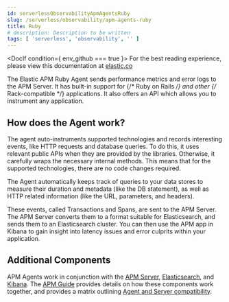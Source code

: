 ```yaml
---
id: serverlessObservabilityApmAgentsRuby
slug: /serverless/observability/apm-agents-ruby
title: Ruby
# description: Description to be written
tags: [ 'serverless', 'observability', '' ]
---
```





<DocIf condition={ env_github === true }>
<DocCallOut title="Note">
For the best reading experience,
please view this documentation at
[elastic.co](https://www.elastic.co/guide/en/apm/agent/ruby/current/introduction.html)
</DocCallOut>
</DocIf>

<div id="introduction"></div>

The Elastic APM Ruby Agent sends performance metrics and error logs to the APM Server.
It has built-in support for {/* <DocLink id="enApmAgentRubyGettingStartedRails">Ruby on Rails</DocLink> */} and other
{/* <DocLink id="enApmAgentRubyGettingStartedRack">Rack-compatible</DocLink> */} applications.
It also offers an API which allows you to instrument any application.

<div id="how-it-works"></div>

## How does the Agent work?

The agent auto-instruments <DocLink id="serverlessObservabilityApmAgentsRubySupportedTechnologies">supported technologies</DocLink> and records interesting events,
like HTTP requests and database queries. To do this, it uses relevant public APIs when they are provided by the libraries. Otherwise, it carefully wraps the necessary internal methods.
This means that for the supported technologies, there are no code changes required.

The Agent automatically keeps track of queries to your data stores to measure their duration and metadata (like the DB statement),
as well as HTTP related information (like the URL, parameters, and headers).

These events, called Transactions and Spans, are sent to the APM Server.
The APM Server converts them to a format suitable for Elasticsearch, and sends them to an Elasticsearch cluster.
You can then use the APM app in Kibana to gain insight into latency issues and error culprits within your application.

<div id="additional-components"></div>

## Additional Components

APM Agents work in conjunction with the [APM Server](((apm-guide-ref))/index.html), [Elasticsearch](((ref))/index.html), and [Kibana](((kibana-ref))/index.html).
The [APM Guide](((apm-guide-ref))/index.html) provides details on how these components work together,
and provides a matrix outlining [Agent and Server compatibility](((apm-guide-ref))/agent-server-compatibility.html).
